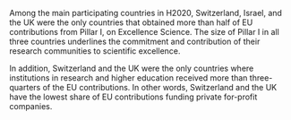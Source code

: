 Among the main participating countries in H2020, Switzerland, Israel, and the UK were the only countries that obtained more than half of EU contributions from Pillar I, on Excellence Science. The size of Pillar I in all three countries underlines the commitment and contribution of their research communities to scientific excellence.

In addition, Switzerland and the UK were the only countries where institutions in research and higher education received more than three-quarters of the EU contributions.  In other words, Switzerland and the UK have the lowest share of EU contributions funding private for-profit companies.
